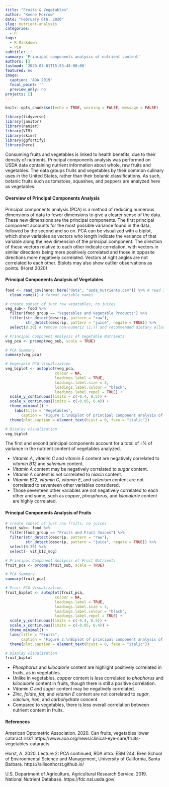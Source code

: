 ```yaml
---
title: "Fruits & Vegetables"
author: "Keene Morrow"
date: "February 6th, 2020"
slug: nutrient-analysis
categories:
  - R
tags:
  - R Markdown
  - PCA
subtitle: ''
summary: 'Principal components analysis of nutrient content'
authors: []
lastmod: '2020-03-01T15:53:48-08:00'
featured: no
image:
  caption: 'AOA 2019'
  focal_point: ''
  preview_only: no
projects: []
---
```


```r
knitr::opts_chunk$set(echo = TRUE, warning = FALSE, message = FALSE)

library(tidyverse)
library(janitor)
library(naniar)
library(VIM)
library(skimr)
library(ggfortify)
library(here)
```


Consuming fruits and vegetables is linked to health benefits, due to their density of nutrients. Principal components analysis was performed on USDA data containing nutrient information about whole, raw fruits and vegetables.
The data groups fruits and vegetables by their common culinary uses in the United States, rather than their botanic classifications.  As such, botanic fruits such as tomatoes, squashes, and peppers are  analyzed here as vegetables.

#### Overview of Principal Components Analysis

Principal components analysis (PCA) is a method of reducing numerous dimensions of data to fewer dimensions to give a clearer sense of the data.  These new dimensions are the principal components. The first principal component accounts for the most possible variance found in the data, followed by the second and so on.  PCA can be visualized with a biplot, which show variables as vectors who length indicate the variance of that variable along the new dimension of the principal component.  The direction of these vectors relative to each other indicate correlation, with vectors in similar directions being more positively correlated and those in opposite directions more negatively correlated. Vectors at right angles are not correlated to each other. Biplots may also show outlier observations as points. (Horst 2020)

#### Principal Components Analysis of Vegetables

```r
food <- read_csv(here::here("data", "usda_nutrients.csv")) %>% # read in nutrient data
  clean_names() # format variable names

# create subset of just raw vegetables, no juices
veg_sub<- food %>%
  filter(food_group == "Vegetables and Vegetable Products") %>%
  filter(str_detect(descrip, pattern = "raw"),
         str_detect(descrip, pattern = "juice", negate = TRUE)) %>% 
  select(8:30) # remove non-numeric (1:7) and recommended dietary allowance variables (31:45, duplicate 13:30)

# Principal Component Analysis of Vegetable Nutrients
veg_pca <- prcomp(veg_sub, scale = TRUE)

# PCA Summary
summary(veg_pca)

# Vegetable PCA Visualization
veg_biplot <- autoplot(veg_pca,
                      colour = NA,
                      loadings.label = TRUE,
                      loadings.label.size = 3,
                      loadings.label.colour = "black",
                      loadings.label.repel = TRUE) +
  scale_y_continuous(limits = c(-0.4, 0.5)) +
  scale_x_continuous(limits = c(-0.05, 0.4)) +
  theme_minimal() +
    labs(title = "Vegetables",
       caption = "Figure 1.\nBiplot of principal component analysis of nutrients in whole, raw vegetables. Parenthetical values on axes indicate the\npercent of variance captured by that principal component.\nData: USDA") +
  theme(plot.caption = element_text(hjust = 0, face = "italic"))

# Display visualization
veg_biplot
```
The first and second principal components account for a total of `r `% of variance in the nutrient content of vegetables analyzed.

-  *Vitamin A*, *vitamin C* and *vitamin E* content are negatively correlated to *vitamin B12* and *selenium* content.
- *Vitamin A* content may be negatively correlated to *sugar* content.
- *Vitamin A* content is not correlated to *niacin* content.
- *Vitamin B12*, *vitamin C*, *vitamin E*, and *selenium* content are not correlated to seventeen other variables considered.
- Those seventeen other variables are not negatively correlated to each other and some, such as *copper*, *phosphorus*, and *kilocalorie* content are highly correlated.


#### Principal Components Analysis of Fruits
```r
# create subset of just raw fruits, no juices
fruit_sub<- food %>%
  filter(food_group == "Fruits and Fruit Juices") %>%
  filter(str_detect(descrip, pattern = "raw"),
         str_detect(descrip, pattern = "juice", negate = TRUE)) %>% 
  select(8:30) %>%
  select(- vit_b12_mcg)

# Principal Component Analysis of Fruit Nutrients
fruit_pca <- prcomp(fruit_sub, scale = TRUE)

# PCA Summary
summary(fruit_pca)

# Fruit PCA Visualization
fruit_biplot <- autoplot(fruit_pca,
                      colour = NA,
                      loadings.label = TRUE,
                      loadings.label.size = 3,
                      loadings.label.colour = "black",
                      loadings.label.repel = TRUE) +
  scale_y_continuous(limits = c(-0.4, 0.5)) +
  scale_x_continuous(limits = c(-0.05, 0.4)) +
  theme_minimal() +
  labs(title = "Fruits",
       caption = "Figure 2.\nBiplot of principal component analysis of nutrients in whole, raw fruit. Parenthetical values on axes indicate the\npercent of variance captured by that principal component.\nData: USDA") +
  theme(plot.caption = element_text(hjust = 0, face = "italic"))

# Display visualization
fruit_biplot
```

- *Phosphorus* and *kilocalorie* content are highlight positively correlated in fruits, as in vegetables.
- Unlike in vegetables, *copper* content is less correlated to *phophorus* and *kilocalorie* content in fruits, though there is still a positive correlation.
- *Vitamin C* and *sugar* content may be negatively correlated.
- *Zinc*, *folate*, *fat*, and *vitamin E* content are not correlated to *sugar*, *calcium*, *iron*, and *carbohydrate* concent.
- Compared to vegetables, there is less overall correlation between nutrient content in fruits.

#### References

American Optometric Association. 2020. Can fruits, vegetables lower cataract risk? https://www.aoa.org/news/clinical-eye-care/fruits-vegetables-cataracts

Horst, A. 2020. Lecture 2: PCA continued, RDA intro. ESM 244, Bren School of Environmental Science and Management, University of California, Santa Barbara. https://allisonhorst.github.io/

U.S. Department of Agriculture, Agricultural Research Service. 2019. National Nutrient Database. https://fdc.nal.usda.gov/